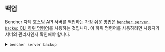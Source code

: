 
## 백업

Bencher 자체 호스팅 API 서버를 백업하는 가장 쉬운 방법은 [`bencher server backup` CLI 하위 명령어][bencher server backup]를 사용하는 것입니다. 이 하위 명령어를 사용하려면 사용자가 서버의 관리자인지 확인해야 합니다.

[bencher server backup]: /ko/docs/api/server/server/#post-v0serverbackup

<details>
  <summary><code>bencher server backup</code></summary>
  <br />
  <div class="box">
    <BencherServerBackup />
  </div>
</details>
